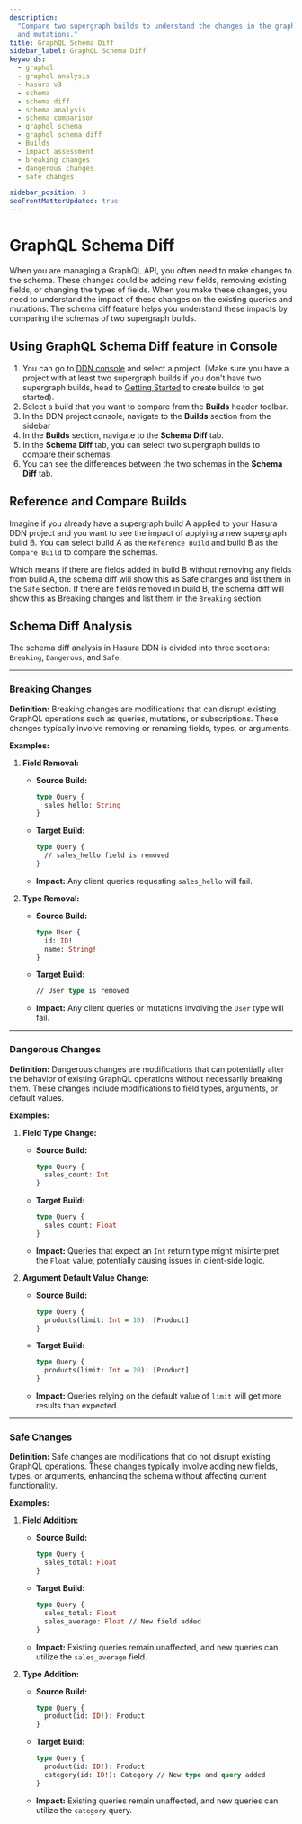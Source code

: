 ```yaml
---
description:
  "Compare two supergraph builds to understand the changes in the graphql schema and the impact on the existing queries
  and mutations."
title: GraphQL Schema Diff
sidebar_label: GraphQL Schema Diff
keywords:
  - graphql
  - graphql analysis
  - hasura v3
  - schema
  - schema diff
  - schema analysis
  - schema comparison
  - graphql schema
  - graphql schema diff
  - Builds
  - impact assessment
  - breaking changes
  - dangerous changes
  - safe changes

sidebar_position: 3
seoFrontMatterUpdated: true
---
```



# GraphQL Schema Diff

When you are managing a GraphQL API, you often need to make changes to the schema. These changes could be adding new
fields, removing existing fields, or changing the types of fields. When you make these changes, you need to understand
the impact of these changes on the existing queries and mutations. The schema diff feature helps you understand these
impacts by comparing the schemas of two supergraph builds.

<Thumbnail src="/img/schema-diff/0.0.1_console_schema_diff_subview.png" alt="GraphQL Schema Diff" width="700px" />

## Using GraphQL Schema Diff feature in Console

1. You can go to [DDN console](https://console.hasura.io) and select a project. (Make sure you have a project with at
   least two supergraph builds if you don't have two supergraph builds, head to
   [Getting Started](/getting-started/build/index.mdx) to create builds to get started).
2. Select a build that you want to compare from the **Builds** header toolbar.
3. In the DDN project console, navigate to the **Builds** section from the sidebar
4. In the **Builds** section, navigate to the **Schema Diff** tab.
5. In the **Schema Diff** tab, you can select two supergraph builds to compare their schemas.
6. You can see the differences between the two schemas in the **Schema Diff** tab.

<Thumbnail src="/img/schema-diff/0.0.1_console_schema_diff.png" alt="GraphQL Schema Diff" width="700px" />

## Reference and Compare Builds

Imagine if you already have a supergraph build A applied to your Hasura DDN project and you want to see the impact of
applying a new supergraph build B. You can select build A as the `Reference Build` and build B as the `Compare Build` to
compare the schemas.

Which means if there are fields added in build B without removing any fields from build A, the schema diff will show
this as Safe changes and list them in the `Safe` section. If there are fields removed in build B, the schema diff will
show this as Breaking changes and list them in the `Breaking` section.

## Schema Diff Analysis

The schema diff analysis in Hasura DDN is divided into three sections: `Breaking`, `Dangerous`, and `Safe`.

---

### Breaking Changes

**Definition:** Breaking changes are modifications that can disrupt existing GraphQL operations such as queries,
mutations, or subscriptions. These changes typically involve removing or renaming fields, types, or arguments.

**Examples:**

1. **Field Removal:**

   - **Source Build:**
     ```graphql
     type Query {
       sales_hello: String
     }
     ```
   - **Target Build:**
     ```graphql
     type Query {
       // sales_hello field is removed
     }
     ```
   - **Impact:** Any client queries requesting `sales_hello` will fail.

2. **Type Removal:**
   - **Source Build:**
     ```graphql
     type User {
       id: ID!
       name: String!
     }
     ```
   - **Target Build:**
     ```graphql
     // User type is removed
     ```
   - **Impact:** Any client queries or mutations involving the `User` type will fail.

---

### Dangerous Changes

**Definition:** Dangerous changes are modifications that can potentially alter the behavior of existing GraphQL
operations without necessarily breaking them. These changes include modifications to field types, arguments, or default
values.

**Examples:**

1. **Field Type Change:**

   - **Source Build:**
     ```graphql
     type Query {
       sales_count: Int
     }
     ```
   - **Target Build:**
     ```graphql
     type Query {
       sales_count: Float
     }
     ```
   - **Impact:** Queries that expect an `Int` return type might misinterpret the `Float` value, potentially causing
     issues in client-side logic.

2. **Argument Default Value Change:**
   - **Source Build:**
     ```graphql
     type Query {
       products(limit: Int = 10): [Product]
     }
     ```
   - **Target Build:**
     ```graphql
     type Query {
       products(limit: Int = 20): [Product]
     }
     ```
   - **Impact:** Queries relying on the default value of `limit` will get more results than expected.

---

### Safe Changes

**Definition:** Safe changes are modifications that do not disrupt existing GraphQL operations. These changes typically
involve adding new fields, types, or arguments, enhancing the schema without affecting current functionality.

**Examples:**

1. **Field Addition:**

   - **Source Build:**
     ```graphql
     type Query {
       sales_total: Float
     }
     ```
   - **Target Build:**
     ```graphql
     type Query {
       sales_total: Float
       sales_average: Float // New field added
     }
     ```
   - **Impact:** Existing queries remain unaffected, and new queries can utilize the `sales_average` field.

2. **Type Addition:**
   - **Source Build:**
     ```graphql
     type Query {
       product(id: ID!): Product
     }
     ```
   - **Target Build:**
     ```graphql
     type Query {
       product(id: ID!): Product
       category(id: ID!): Category // New type and query added
     }
     ```
   - **Impact:** Existing queries remain unaffected, and new queries can utilize the `category` query.
